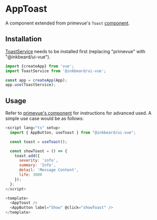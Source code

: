 

<Meta of={AppToast} />

# AppToast
A component extended from primevue\'s `Toast` [component](https://primevue.org/toast/).

## Installation
[ToastService](https://primevue.org/toast/#toast-service) needs to be installed first (replacing "primevue" with "@inkbeard/ui-vue").

```js
import {createApp} from 'vue';
import ToastService from '@inkbeard/ui-vue';

const app = createApp(App);
app.use(ToastService);
```

## Usage
Refer to [primevue's component](https://primevue.org/toast/) for instructions for advanced used. A simple use case would be as follows:
```js
<script lang="ts" setup>
  import { AppButton, useToast } from "@inkbeard/ui-vue";

  const toast = useToast();

  const showToast = () => {
    toast.add({
      severity: 'info',
      summary: 'Info',
      detail: 'Message Content',
      life: 3000
    });
  };
</script>

<template>
  <AppToast />
  <AppButton label="Show" @click="showToast" />
</template>
```
